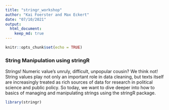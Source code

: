 ```yaml
---
title: "stringr_workshop"
author: "Kai Foerster and Max Eckert"
date: "07/10/2021"
output:
  html_document:
    keep_md: true
---
```


```r
knitr::opts_chunk$set(echo = TRUE)
```

### String Manipulation using stringR

Strings! Numeric value's unruly, difficult, unpopular cousin? We think not! String values play not only an important role in data cleaning, but texts itself are increasingly treated as rich sources of data for research in political science and public policy. So today, we want to dive deeper into how to basics of managing and manipulating strings using the stringR package. 

```r
library(stringr)
```

